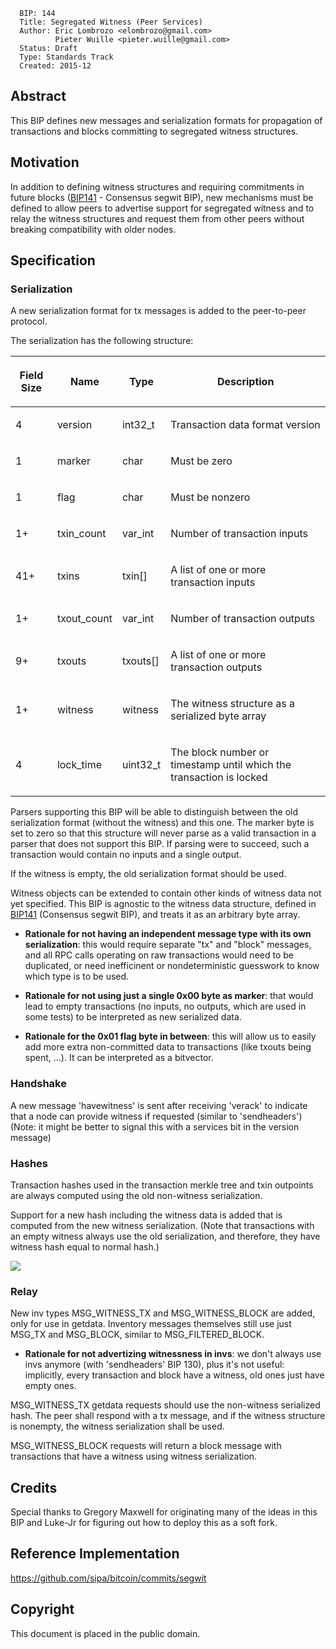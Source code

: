 <pre>
  BIP: 144
  Title: Segregated Witness (Peer Services)
  Author: Eric Lombrozo <elombrozo@gmail.com>
          Pieter Wuille <pieter.wuille@gmail.com>
  Status: Draft
  Type: Standards Track
  Created: 2015-12
</pre>

==Abstract==
This BIP defines new messages and serialization formats for propagation of transactions and blocks committing to segregated witness structures.

==Motivation==
In addition to defining witness structures and requiring commitments in future blocks ([https://github.com/bitcoin/bips/blob/master/bip-0141.mediawiki BIP141] - Consensus segwit BIP), new mechanisms must be defined to allow peers to advertise support for segregated witness and to relay the witness structures and request them from other peers without breaking compatibility with older nodes.

==Specification==

=== Serialization ===
A new serialization format for tx messages is added to the peer-to-peer protocol.

The serialization has the following structure:

{| class="wikitable" style="width: auto; text-align: center; font-size: smaller; table-layout: fixed;"
!Field Size
!Name
!Type
!Description
|-
| 4
| version
| int32_t
| Transaction data format version
|-
| 1
| marker
| char
| Must be zero
|-
| 1
| flag
| char
| Must be nonzero
|-
| 1+
| txin_count
| var_int
| Number of transaction inputs
|-
| 41+
| txins
| txin[]
| A list of one or more transaction inputs
|-
| 1+
| txout_count
| var_int
| Number of transaction outputs
|-
| 9+
| txouts
| txouts[]
| A list of one or more transaction outputs
|-
| 1+
| witness
| witness
| The witness structure as a serialized byte array
|-
| 4
| lock_time
| uint32_t
| The block number or timestamp until which the transaction is locked
|}

Parsers supporting this BIP will be able to distinguish between the old serialization format (without the witness) and this one. The marker byte is set to zero so that this structure will never parse as a valid transaction in a parser that does not support this BIP. If parsing were to succeed, such a transaction would contain no inputs and a single output.

If the witness is empty, the old serialization format should be used. 

Witness objects can be extended to contain other kinds of witness data not yet specified. This BIP is agnostic to the witness data structure, defined in [https://github.com/bitcoin/bips/blob/master/bip-0141.mediawiki BIP141] (Consensus segwit BIP), and treats it as an arbitrary byte array.

* '''Rationale for not having an independent message type with its own serialization''': this would require separate "tx" and "block" messages, and all RPC calls operating on raw transactions would need to be duplicated, or need inefficinent or nondeterministic guesswork to know which type is to be used.

* '''Rationale for not using just a single 0x00 byte as marker''': that would lead to empty transactions (no inputs, no outputs, which are used in some tests) to be interpreted as new serialized data.

* '''Rationale for the 0x01 flag byte in between''': this will allow us to easily add more extra non-committed data to transactions (like txouts being spent, ...). It can be interpreted as a bitvector.

=== Handshake ===
A new message 'havewitness' is sent after receiving 'verack' to
indicate that a node can provide witness if requested (similar to
'sendheaders') (Note: it might be better to signal this with a services bit in the version message)

=== Hashes ===
Transaction hashes used in the transaction merkle tree and txin outpoints are always computed using the old non-witness
serialization.

Support for a new hash including the witness data is added that is
computed from the new witness serialization. (Note that transactions
with an empty witness always use the old serialization,
and therefore, they have witness hash equal to normal hash.)

<img src=bip-0144/witnesstx.png></img>

=== Relay ===
New inv types MSG_WITNESS_TX and MSG_WITNESS_BLOCK are added, only
for use in getdata. Inventory messages themselves still use just MSG_TX and MSG_BLOCK,
similar to MSG_FILTERED_BLOCK.

* '''Rationale for not advertizing witnessness in invs''': we don't always use invs anymore (with 'sendheaders' BIP 130), plus it's not useful: implicitly, every transaction and block have a witness, old ones just have empty ones.

MSG_WITNESS_TX getdata requests should use the non-witness serialized hash. The peer shall respond with a tx message, and if the witness structure is nonempty, the witness serialization shall be used.

MSG_WITNESS_BLOCK requests will return a block message with transactions that have a witness using witness serialization.

== Credits ==
Special thanks to Gregory Maxwell for originating many of the ideas in this BIP and Luke-Jr for figuring out how to deploy this as a soft fork.

== Reference Implementation ==
https://github.com/sipa/bitcoin/commits/segwit

== Copyright ==
This document is placed in the public domain.

